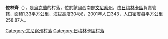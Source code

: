 {{coord|49|14|23|N|28|1|51|E|scale:30000|display=title}}

'''佐林齊'''（{{lang-uk|Зоринці}}），是[[烏克蘭|烏克蘭]]的村落，位於該國西南部[[文尼察州|文尼察州]]，由[[日梅林卡區|日梅林卡區]]負責管轄，面積1.33平方公里，海拔高度304米，2001年人口343，人口密度每平方公里258.87人。

[[Category:文尼察州村落|Category:文尼察州村落]]
[[Category:日梅林卡區村落|Category:日梅林卡區村落]]


{{Vinnytsia-geo-stub}}